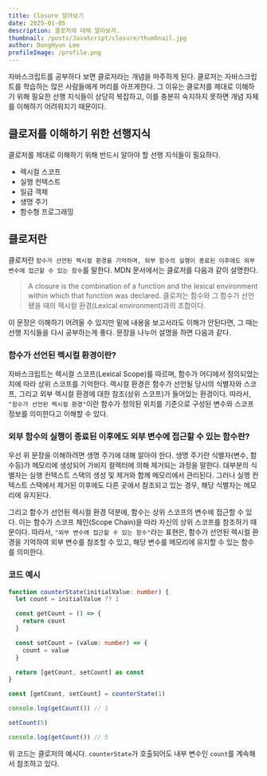 ```yaml
---
title: Closure 알아보기
date: 2025-01-05
description: 클로저에 대해 알아보자.
thumbnail: /posts/JavaScript/closure/thumbnail.jpg
author: DongHyun Lee
profileImage: /profile.png
---
```


자바스크립트를 공부하다 보면 클로저라는 개념을 마주하게 된다. 클로저는 자바스크립트를 학습하는 많은 사람들에게 머리를 아프게한다. 그 이유는 클로저를 제대로 이해하기 위해 필요한 선행 지식들이 상당히 복잡하고, 이를 충분히 숙지하지 못하면 개념 자체를 이해하기 어려워지기 때문이다.

## 클로저를 이해하기 위한 선행지식

클로저를 제대로 이해하기 위해 반드시 알아야 할 선행 지식들이 필요하다.

- 렉시컬 스코프
- 실행 컨텍스트
- 일급 객체
- 생명 주기
- 함수형 프로그래밍

## 클로저란

클로저란 `함수가 선언된 렉시컬 환경을 기억하며, 외부 함수의 실행이 종료된 이후에도 외부 변수에 접근할 수 있는 함수`를 말한다. MDN 문서에서는 클로저를 다음과 같이 설명한다.

> A closure is the combination of a function and the lexical environment within which that function was declared.
> 클로저는 함수와 그 함수가 선언됐을 때의 렉시컬 환경(Lexical environment)과의 조합이다.

이 문장은 이해하기 어려울 수 있지만 밑에 내용을 보고서라도 이해가 안된다면, 그 때는 선행 지식들을 다시 공부하는게 좋다. 문장을 나누어 설명을 하면 다음과 같다.

### 함수가 선언된 렉시컬 환경이란?

자바스크립트는 렉시컬 스코프(Lexical Scope)를 따르며, 함수가 어디에서 정의되었는지에 따라 상위 스코프를 기억한다. 렉시컬 환경은 함수가 선언될 당시의 식별자와 스코프, 그리고 외부 렉시컬 환경에 대한 참조(상위 스코프)가 들어있는 환경이다. 따라서, `"함수가 선언된 렉시컬 환경"`이란 함수가 정의된 위치를 기준으로 구성된 변수와 스코프 정보를 의미한다고 이해할 수 있다.

### 외부 함수의 실행이 종료된 이후에도 외부 변수에 접근할 수 있는 함수란?

우선 위 문장을 이해하려면 생명 주기에 대해 알아야 한다. 생명 주기란 식별자(변수, 함수등)가 메모리에 생성되어 가비지 컬렉터에 의해 제거되는 과정을 말한다. 대부분의 식별자는 실행 컨텍스트 스택의 생성 및 제거와 함께 메모리에서 관리된다. 그러나 실행 컨텍스트 스택에서 제거된 이후에도 다른 곳에서 참조되고 있는 경우, 해당 식별자는 메모리에 유지된다.

그리고 함수가 선언된 렉시컬 환경 덕분에, 함수는 상위 스코프의 변수에 접근할 수 있다. 이는 함수가 스코프 체인(Scope Chain)을 따라 자신의 상위 스코프를 참조하기 때문이다. 따라서, `"외부 변수에 접근할 수 있는 함수"`라는 표현은, 함수가 선언된 렉시컬 환경을 기억하여 외부 변수를 참조할 수 있고, 해당 변수를 메모리에 유지할 수 있는 함수를 의미한다.

### 코드 예시

```ts
function counterState(initialValue: number) {
  let count = initialValue ?? 1

  const getCount = () => {
    return count
  }

  const setCount = (value: number) => {
    count = value
  }

  return [getCount, setCount] as const
}

const [getCount, setCount] = counterState(1)

console.log(getCount()) // 1

setCount(5)

console.log(getCount()) // 5
```

위 코드는 클로저의 예시다. `counterState`가 호출되어도 내부 변수인 `count`를 계속해서 참조하고 있다.

